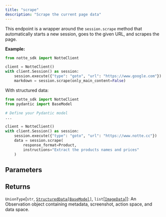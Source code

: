 ```yaml
---
title: "scrape"
description: "Scrape the current page data"
---
```




This endpoint is a wrapper around the `session.scrape` method that automatically starts a new session, goes to the given URL, and scrapes the page.

**Example:**
```python
from notte_sdk import NotteClient

client = NotteClient()
with client.Session() as session:
    session.execute({"type": "goto", "url": "https://www.google.com"})
    markdown = session.scrape(only_main_content=False)
```

With structured data:
```python
from notte_sdk import NotteClient
from pydantic import BaseModel

# Define your Pydantic model
...

client = NotteClient()
with client.Session() as session:
    session.execute({"type": "goto", "url": "https://www.notte.cc"})
    data = session.scrape(
        response_format=Product,
        instructions="Extract the products names and prices"
    )
```




## Parameters

<ParamField path="scrape_links" type="bool">

</ParamField>

<ParamField path="scrape_images" type="bool">

</ParamField>

<ParamField path="only_main_content" type="bool">

</ParamField>

<ParamField path="use_link_placeholders" type="bool">

</ParamField>

<ParamField path="only_images" type="bool">

</ParamField>

<ParamField path="response_format" type="type[pydantic.main.BaseModel] | None">

</ParamField>

<ParamField path="instructions" type="str | None">

</ParamField>

## Returns

`UnionType`[`str`, [`StructuredData[BaseModel]`](/sdk-reference/misc/structureddata), `list`[[`ImageData`](/sdk-reference/misc/imagedata)]]: An Observation object containing metadata, screenshot, action space, and data space.
